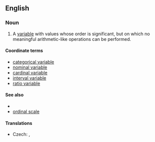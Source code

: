 ==English==

===Noun===
{{en-noun|head=[[ordinal]] [[variable]]}}

# {{context|statistics|lang=en}} A [[variable]] with values whose order is significant, but on which no meaningful arithmetic-like operations can be performed.
{{examples-right|examples=<u>Adjective comparison<u>:<br>fast < very fast < very, very fast<br><u>Alphabetical ordering<u>:<br>'''Adams precedes Bonaparte'''<br>Bonaparte + Adams - ''not defined''<br>Bonaparte - Adams - ''not defined''<br>Bonaparte / Adams - ''not defined''<br>Bonaparte * Adams - ''not defined''}}

====Coordinate terms====
* [[categorical variable]]
* [[nominal variable]]
* [[cardinal variable]]
* [[interval variable]]
* [[ratio variable]]

====See also====
* {{pedialite|Level of measurement}}
* [[ordinal scale]]

====Translations====
{{trans-top|variable}}
* Czech: {{t-|cs|pořadová proměnná|f}}, {{t-|cs|ordinální proměnná|f}}
{{trans-mid}}
{{trans-bottom}}